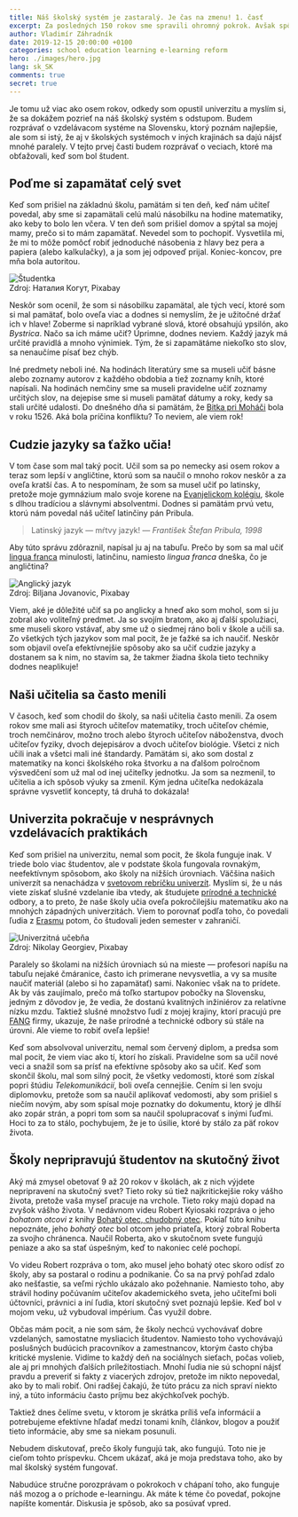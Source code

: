 ```yaml
---
title: Náš školský systém je zastaralý. Je čas na zmenu! 1. časť
excerpt: Za posledných 150 rokov sme spravili ohromný pokrok. Avšak spôsob, akým sa učíme v školách, sa veľmi nezmenil.
author: Vladimír Záhradník
date: 2019-12-15 20:00:00 +0100
categories: school education learning e-learning reform
hero: ./images/hero.jpg
lang: sk_SK
comments: true
secret: true
---
```


Je tomu už viac ako osem rokov, odkedy som opustil univerzitu a myslím si, že sa dokážem pozrieť na náš školský systém s odstupom. Budem rozprávať o vzdelávacom systéme na Slovensku, ktorý poznám najlepšie, ale som si istý, že aj v školských systémoch v iných krajinách sa dajú nájsť mnohé paralely. V tejto prvej časti budem rozprávať o veciach, ktoré ma obťažovali, keď som bol študent.

## Poďme si zapamätať celý svet
Keď som prišiel na základnú školu, pamätám si ten deň, keď nám učiteľ povedal, aby sme si zapamätali celú malú násobilku na hodine matematiky, ako keby to bolo len včera. V ten deň som prišiel domov a spýtal sa mojej mamy, prečo si to mám zapamätať. Nevedel som to pochopiť. Vysvetlila mi, že mi to môže pomôcť robiť jednoduché násobenia z hlavy bez pera a papiera (alebo kalkulačky), a ja som jej odpoveď prijal. Koniec-koncov, pre mňa bola autoritou.

<div className="Image__Large">
  <img src="./images/study-girl.jpg" alt="Študentka" />
  <figcaption>Zdroj: Наталия Когут, Pixabay</figcaption>
</div>

Neskôr som ocenil, že som si násobilku zapamätal, ale tých vecí, ktoré som si mal pamätať, bolo oveľa viac a dodnes si nemyslím, že je užitočné držať ich v hlave! Zoberme si napríklad vybrané slová, ktoré obsahujú ypsilón, ako *Bystrica*. Načo sa ich máme učiť? Úprimne, dodnes neviem. Každý jazyk má určité pravidlá a mnoho výnimiek. Tým, že si zapamätáme niekoľko sto slov, sa nenaučíme písať bez chýb.

Iné predmety neboli iné. Na hodinách literatúry sme sa museli učiť básne alebo zoznamy autorov z každého obdobia a tiež zoznamy kníh, ktoré napísali. Na hodinách nemčiny sme sa museli pravidelne učiť zoznamy určitých slov, na dejepise sme si museli pamätať dátumy a roky, kedy sa stali určité udalosti. Do dnešného dňa si pamätám, že [Bitka pri Moháči][mohacs] bola v roku 1526. Aká bola príčina konfliktu? To neviem, ale viem rok!

## Cudzie jazyky sa ťažko učia!
V tom čase som mal taký pocit. Učil som sa po nemecky asi osem rokov a teraz som lepší v angličtine, ktorú som sa naučil o mnoho rokov neskôr a za oveľa kratší čas. A to nespomínam, že som sa musel učiť po latinsky, pretože moje gymnázium malo svoje korene na [Evanjelickom kolégiu][kolegium], škole s dlhou tradíciou a slávnymi absolventmi. Dodnes si pamätám prvú vetu, ktorú nám povedal náš učiteľ latinčiny pán Pribula.

> Latinský jazyk — mŕtvy jazyk!
> — <cite>František Štefan Pribula, 1998</cite>

Aby túto správu zdôraznil, napísal ju aj na tabuľu. Prečo by som sa mal učiť [lingua franca][lingua-franca] minulosti, latinčinu, namiesto *lingua franca* dneška, čo je angličtina?

<div className="Image__Large">
  <img src="./images/english-blackboard.jpg" alt="Anglický jazyk" />
  <figcaption>Zdroj: Biljana Jovanovic, Pixabay</figcaption>
</div>

Viem, aké je dôležité učiť sa po anglicky a hneď ako som mohol, som si ju zobral ako voliteľný predmet. Ja so svojím bratom, ako aj ďalší spolužiaci, sme museli skoro vstávať, aby sme už o siedmej ráno boli v škole a učili sa. Zo všetkých tých jazykov som mal pocit, že je ťažké sa ich naučiť. Neskôr som objavil oveľa efektívnejšie spôsoby ako sa učiť cudzie jazyky a dostanem sa k nim, no stavím sa, že takmer žiadna škola tieto techniky dodnes neaplikuje!

## Naši učitelia sa často menili
V časoch, keď som chodil do školy, sa naši učitelia často menili. Za osem rokov sme mali asi štyroch učiteľov matematiky, troch učiteľov chémie, troch nemčinárov, možno troch alebo štyroch učiteľov náboženstva, dvoch učiteľov fyziky, dvoch dejepisárov a dvoch učiteľov biológie. Všetci z nich učili inak a všetci mali iné štandardy. Pamätám si, ako som dostal z matematiky na konci školského roka štvorku a na ďalšom polročnom výsvedčení som už mal od inej učiteľky jednotku. Ja som sa nezmenil, to učitelia a ich spôsob výuky sa zmenil. Kým jedna učiteľka nedokázala správne vysvetliť koncepty, tá druhá to dokázala!

## Univerzita pokračuje v nesprávnych vzdelávacích praktikách
Keď som prišiel na univerzitu, nemal som pocit, že škola funguje inak. V triede bolo viac študentov, ale v podstate škola fungovala rovnakým, neefektívnym spôsobom, ako školy na nižších úrovniach. Väčšina našich univerzít sa nenachádza v [svetovom rebríčku univerzít][university-rankings]. Myslím si, že u nás viete získať slušné vzdelanie iba vtedy, ak študujete [prírodné a technické][stem] odbory, a to preto, že naše školy učia oveľa pokročilejšiu matematiku ako na mnohých západných univerzitách. Viem to porovnať podľa toho, čo povedali ľudia z [Erasmu][erasmus] potom, čo študovali jeden semester v zahraničí.

<div className="Image__Large">
  <img src="./images/university-classroom.jpg" alt="Univerzitná učebňa" />
  <figcaption>Zdroj: Nikolay Georgiev, Pixabay</figcaption>
</div>

Paralely so školami na nižších úrovniach sú na mieste — profesori napíšu na tabuľu nejaké čmáranice, často ich primerane nevysvetlia, a vy sa musíte naučiť materiál (alebo si ho zapamätať) sami. Nakoniec však na to prídete. Ak by vás zaujímalo, prečo má toľko startupov pobočky na Slovensku, jedným z dôvodov je, že vedia, že dostanú kvalitných inžiniérov za relatívne nízku mzdu. Taktiež slušné množstvo ľudí z mojej krajiny, ktorí pracujú pre [FANG][fang] firmy, ukazuje, že naše prírodné a technické odbory sú stále na úrovni. Ale vieme to robiť oveľa lepšie!

Keď som absolvoval univerzitu, nemal som červený diplom, a predsa som mal pocit, že viem viac ako tí, ktorí ho získali. Pravidelne som sa učil nové veci a snažil som sa prísť na efektívne spôsoby ako sa učiť. Keď som skončil školu, mal som silný pocit, že všetky vedomosti, ktoré som získal popri štúdiu *Telekomunikácií*, boli oveľa cennejšie. Cením si len svoju diplomovku, pretože som sa naučil aplikovať vedomosti, aby som prišiel s niečím novým, aby som spísal moje poznatky do dokumentu, ktorý je dlhší ako zopár strán, a popri tom som sa naučil spolupracovať s inými ľuďmi. Hoci to za to stálo, pochybujem, že je to úsilie, ktoré by stálo za päť rokov života.

## Školy nepripravujú študentov na skutočný život
Aký má zmysel obetovať 9 až 20 rokov v školách, ak z nich výjdete nepripravení na skutočný svet? Tieto roky sú tiež najkritickejšie roky vášho života, pretože vaša myseľ pracuje na vrchole. Tieto roky majú dopad na zvyšok vášho života. V nedávnom videu Robert Kyiosaki rozpráva o jeho *bohatom otcovi* z knihy [Bohatý otec, chudobný otec][rich-dad]. Pokiaľ túto knihu nepoznáte, jeho *bohatý otec* bol otcom jeho priateľa, ktorý zobral Roberta za svojho chránenca. Naučil Roberta, ako v skutočnom svete fungujú peniaze a ako sa stať úspešným, keď to nakoniec celé pochopí.

<div class="Image__Small">
  <YouTube videoId="azq0S0DKS50" />
</div>

Vo videu Robert rozpráva o tom, ako musel jeho bohatý otec skoro odísť zo školy, aby sa postaral o rodinu a podnikanie. Čo sa na prvý pohľad zdalo ako nešťastie, sa veľmi rýchlo ukázalo ako požehnanie. Namiesto toho, aby strávil hodiny počúvaním učiteľov akademického sveta, jeho učiteľmi boli účtovníci, právnici a iní ľudia, ktorí skutočný svet poznajú lepšie. Keď bol v mojom veku, už vybudoval impérium. Čas využil dobre.

Občas mám pocit, a nie som sám, že školy nechcú vychovávať dobre vzdelaných, samostatne mysliacich študentov. Namiesto toho vychovávajú poslušných budúcich pracovníkov a zamestnancov, ktorým často chýba kritické myslenie. Vidíme to každý deň na sociálnych sieťach, počas volieb, ale aj pri mnohých ďalších príležitostiach. Mnohí ľudia nie sú schopní nájsť pravdu a preveriť si fakty z viacerých zdrojov, pretože im nikto nepovedal, ako by to mali robiť. Oni radšej čakajú, že túto prácu za nich spraví niekto iný, a túto informáciu často príjmu bez akýchkoľvek pochýb.

Taktiež dnes čelíme svetu, v ktorom je skrátka príliš veľa informácií a potrebujeme efektívne hľadať medzi tonami kníh, článkov, blogov a použiť tieto informácie, aby sme sa niekam posunuli.

Nebudem diskutovať, prečo školy fungujú tak, ako fungujú. Toto nie je cieľom tohto príspevku. Chcem ukázať, aká je moja predstava toho, ako by mal školský systém fungovať.

Nabudúce stručne porozprávam o pokrokoch v chápaní toho, ako funguje náš mozog a o príchode e-learningu. Ak máte k téme čo povedať, pokojne napíšte komentár. Diskusia je spôsob, ako sa posúvať vpred.

[//]: # (Used references)
[mohacs]: https://en.wikipedia.org/wiki/Battle_of_Moh%C3%A1cs
[kolegium]: https://sk.wikipedia.org/wiki/Evanjelick%C3%A9_kol%C3%A9gium
[lingua-franca]: https://cs.wikipedia.org/wiki/Lingua_franca
[university-rankings]: https://www.topuniversities.com/university-rankings/world-university-rankings/2019
[stem]: https://en.wikipedia.org/wiki/Science%2C_technology%2C_engineering%2C_and_mathematics
[fang]: https://www.investopedia.com/terms/f/fang-stocks-fb-amzn.asp
[erasmus]: https://cs.wikipedia.org/wiki/Program_Erasmus
[rich-dad]: https://www.richdad.com/